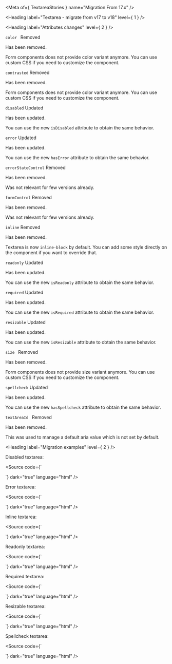 
<Meta of={ TextareaStories } name="Migration From 17.x" />

<Heading label="Textarea - migrate from v17 to v18" level={ 1 } />

<Heading label="Attributes changes" level={ 2 } />

`color ` <OdsBadge color="critical" size="sm">Removed</OdsBadge>

Has been removed.

Form components does not provide color variant anymore.
You can use custom CSS if you need to customize the component.

`contrasted` <OdsBadge color="critical" size="sm">Removed</OdsBadge>

Has been removed.

Form components does not provide color variant anymore.
You can use custom CSS if you need to customize the component.

`disabled` <OdsBadge color="information" size="sm">Updated</OdsBadge>

Has been updated.

You can use the new `isDisabled` attribute to obtain the same behavior.

`error` <OdsBadge color="information" size="sm">Updated</OdsBadge>

Has been updated.

You can use the new `hasError` attribute to obtain the same behavior.

`errorStateControl` <OdsBadge color="critical" size="sm">Removed</OdsBadge>

Has been removed.

Was not relevant for few versions already.

`formControl` <OdsBadge color="critical" size="sm">Removed</OdsBadge>

Has been removed.

Was not relevant for few versions already.

`inline` <OdsBadge color="critical" size="sm">Removed</OdsBadge>

Has been removed.

Textarea is now `inline-block` by default.
You can add some style directly on the component if you want to override that.

`readonly` <OdsBadge color="information" size="sm">Updated</OdsBadge>

Has been updated.

You can use the new `isReadonly` attribute to obtain the same behavior.

`required` <OdsBadge color="information" size="sm">Updated</OdsBadge>

Has been updated.

You can use the new `isRequired` attribute to obtain the same behavior.

`resizable` <OdsBadge color="information" size="sm">Updated</OdsBadge>

Has been updated.

You can use the new `isResizable` attribute to obtain the same behavior.

`size ` <OdsBadge color="critical" size="sm">Removed</OdsBadge>

Has been removed.

Form components does not provide size variant anymore.
You can use custom CSS if you need to customize the component.

`spellcheck` <OdsBadge color="information" size="sm">Updated</OdsBadge>

Has been updated.

You can use the new `hasSpellcheck` attribute to obtain the same behavior.

`textAreaId ` <OdsBadge color="critical" size="sm">Removed</OdsBadge>

Has been removed.

This was used to manage a default aria value which is not set by default.

<Heading label="Migration examples" level={ 2 } />

Disabled textarea:

<Source code={`
<osds-textarea disabled>
</osds-textarea>

<!-- is now -->

<ods-textarea is-disabled>
</ods-textarea>
`}
        dark="true"
        language="html" />

Error textarea:

<Source code={`
<osds-textarea error>
</osds-textarea>

<!-- is now -->

<ods-textarea has-error>
</ods-textarea>
`}
        dark="true"
        language="html" />

Inline textarea:

<Source code={`
<osds-textarea inline>
</osds-textarea>

<!-- is now -->

<ods-textarea>
</ods-textarea>
`}
        dark="true"
        language="html" />

Readonly textarea:

<Source code={`
<osds-textarea readonly>
</osds-textarea>

<!-- is now -->

<ods-textarea is-readonly>
</ods-textarea>
`}
        dark="true"
        language="html" />

Required textarea:

<Source code={`
<osds-textarea required>
</osds-textarea>

<!-- is now -->

<ods-textarea is-required>
</ods-textarea>
`}
        dark="true"
        language="html" />

Resizable textarea:

<Source code={`
<osds-textarea resizable>
</osds-textarea>

<!-- is now -->

<ods-textarea is-resizable>
</ods-textarea>
`}
        dark="true"
        language="html" />

Spellcheck textarea:

<Source code={`
<osds-textarea spellcheck>
</osds-textarea>

<!-- is now -->

<ods-textarea has-spellcheck>
</ods-textarea>
`}
        dark="true"
        language="html" />
